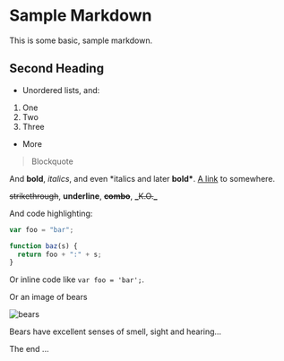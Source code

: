 # Sample Markdown

This is some basic, sample markdown.

## Second Heading

- Unordered lists, and:

1. One
1. Two
1. Three

- More

> Blockquote

And **bold**, _italics_, and even \*italics and later **bold\***. [A link](https://markdowntohtml.com) to somewhere.

~~strikethrough~~, **underline**, ~~**combo**~~, **_**~~K.O.~~**_**

And code highlighting:

```js
var foo = "bar";

function baz(s) {
  return foo + ":" + s;
}
```

Or inline code like `var foo = 'bar';`.

Or an image of bears

![bears](https://placebear.com/200/200)

<Tip>Bears have excellent senses of smell, sight and hearing...</Tip>

<Redirect href="/introduction" />

<Copy value="In this case you might need an axe, here take!" />
<Copy value="Oh and I forgor to gib you this sword... It's too late..." />

The end ...
